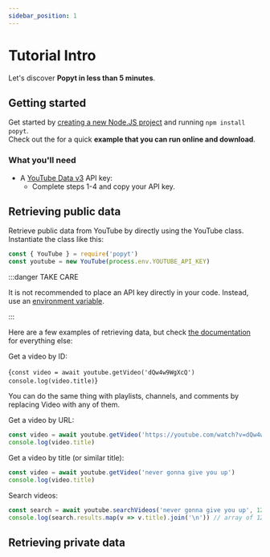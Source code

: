 ```yaml
---
sidebar_position: 1
---
```


# Tutorial Intro

Let's discover **Popyt in less than 5 minutes**.

## Getting started

Get started by [creating a new Node.JS project](https://docs.npmjs.com/cli/v9/commands/npm-init#examples) and running `npm install popyt`.  
Check out the <b><a href='https://runkit.com/brandonbothell/fetch-a-video' target='_blank'><RunkitText /></a></b> for a quick **example
that you can run online and download**.

### What you'll need

- A [YouTube Data v3](https://developers.google.com/youtube/v3/getting-started) API key:
  - Complete steps 1-4 and copy your API key.

## Retrieving public data

Retrieve public data from YouTube by directly using the YouTube class. Instantiate the class like this:

```js
const { YouTube } = require('popyt')
const youtube = new YouTube(process.env.YOUTUBE_API_KEY)
```

:::danger TAKE CARE

It is not recommended to place an API key directly in your code. Instead, use an [environment variable](https://github.com/motdotla/dotenv#-install).

:::

Here are a few examples of retrieving data, but check [the documentation](../api) for everything else:

Get a video by ID:

<RunkitCodeBlock
  language="js"
  runkitUrl="https://runkit.com/brandonbothell/fetch-a-video">
  {`const video = await youtube.getVideo('dQw4w9WgXcQ')
console.log(video.title)`}
</RunkitCodeBlock>

You can do the same thing with playlists, channels, and comments by replacing Video with any of them.

Get a video by URL:

```js
const video = await youtube.getVideo('https://youtube.com/watch?v=dQw4w9WgXcQ')
console.log(video.title)
```

Get a video by title (or similar title):

```js
const video = await youtube.getVideo('never gonna give you up')
console.log(video.title)
```

Search videos:

```js
const search = await youtube.searchVideos('never gonna give you up', 12)
console.log(search.results.map(v => v.title).join('\n')) // array of 12 partial video objects
```

## Retrieving private data

<!--- (See [working with OAuth](../tutorial-extras/working-with-oauth).) -->
